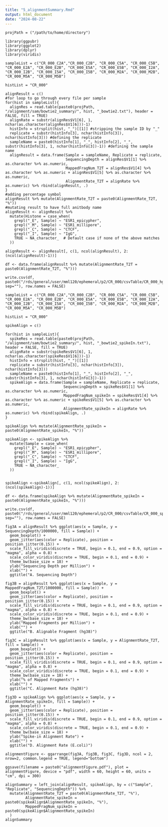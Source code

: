 ```yaml
---
title: "5_alignmentSummary.Rmd"
output: html_document
date: "2024-08-22"
---
```


```setting
projPath = ("/path/to/home/directory")
```

```Packages
library(ggpubr)
library(ggplot2)
library(dplyr)
library(viridis)
```

```Alignment
sampleList = c("CR_000_C2A","CR_000_C2B", "CR_000_C5A", "CR_000_C5B", "CR_000_E2A", "CR_000_E2B", "CR_000_E5A", "CR_000_E5B", "CR_000_I2A", "CR_000_I2B", "CR_000_I5A", "CR_000_I5B", "CR_000_M2A", "CR_000_M2B", "CR_000_M5A", "CR_000_M5B")

histList = "CR_000"

alignResult = c()
#for loop to go through every file per sample
for(hist in sampleList){
  alignRes = read.table(paste0(projPath, "/alignment/sam/bowtie2_summary/", hist, "_bowtie2.txt"), header = FALSE, fill = TRUE)
  alignRate = substr(alignRes$V1[6], 1, nchar(as.character(alignRes$V1[6]))-1)
  histInfo = strsplit(hist, "_")[[1]] #stripping the sample ID by "_"
  replicate = substr(histInfo[3], nchar(histInfo[3]), nchar(histInfo[3])) #defining the replicate
  sampleName = paste0(histInfo[1], "_", histInfo[2], "_", substr(histInfo[3], 1, nchar(histInfo[3])-1)) #defining the sample name
  alignResult = data.frame(Sample = sampleName, Replicate = replicate, 
                           SequencingDepth = alignRes$V1[1] %>% as.character %>% as.numeric, 
                           MappedFragNum_T2T = alignRes$V1[4] %>% as.character %>% as.numeric + alignRes$V1[5] %>% as.character %>% as.numeric, 
                           AlignmentRate_T2T = alignRate %>% as.numeric) %>% rbind(alignResult, .)
}
#adding percentage symbol
alignResult %>% mutate(AlignmentRate_T2T = paste0(AlignmentRate_T2T, "%"))
#mutating result to have full anitbody name
alignResult <- alignResult %>%
  mutate(Histone = case_when(
    grepl("_E", Sample) ~ "ESR1_epicypher",
    grepl("_M", Sample) ~ "ESR1_millipore",
    grepl("_C", Sample) ~ "CTCF",
    grepl("_I", Sample) ~ "IgG",
    TRUE ~ NA_character_  # Default case if none of the above matches
  ))

alignResult <- alignResult[, c(1, ncol(alignResult), 2:(ncol(alignResult)-1))]

df <- data.frame(alignResult %>% mutate(AlignmentRate_T2T = paste0(AlignmentRate_T2T, "%")))

write.csv(df, paste0("/rds/general/user/mml120/ephemeral/p2/CR_000/csvTable/CR_000_hg38_seqdepth.csv", sep=""), row.names = FALSE)
```

```Spike
sampleList = c("CR_000_C2A","CR_000_C2B", "CR_000_C5A", "CR_000_C5B", "CR_000_E2A", "CR_000_E2B", "CR_000_E5A", "CR_000_E5B", "CR_000_I2A", "CR_000_I2B", "CR_000_I5A", "CR_000_I5B", "CR_000_M2A", "CR_000_M2B", "CR_000_M5A", "CR_000_M5B")

histList = "CR_000"

spikeAlign = c()

for(hist in sampleList){
  spikeRes = read.table(paste0(projPath, "/alignment/sam/bowtie2_summary/", hist, "_bowtie2_spikeIn.txt"), header = FALSE, fill = TRUE)
  alignRate = substr(spikeRes$V1[6], 1, nchar(as.character(spikeRes$V1[6]))-1)
  histInfo = strsplit(hist, "_")[[1]]
  replicate = substr(histInfo[3], nchar(histInfo[3]), nchar(histInfo[3]))
  sampleName = paste0(histInfo[1], "_", histInfo[2], "_", substr(histInfo[3], 1, nchar(histInfo[3])-1))
  spikeAlign = data.frame(Sample = sampleName, Replicate = replicate, 
                          SequencingDepth = spikeRes$V1[1] %>% as.character %>% as.numeric, 
                          MappedFragNum_spikeIn = spikeRes$V1[4] %>% as.character %>% as.numeric + spikeRes$V1[5] %>% as.character %>% as.numeric, 
                          AlignmentRate_spikeIn = alignRate %>% as.numeric) %>% rbind(spikeAlign, .)
}

spikeAlign %>% mutate(AlignmentRate_spikeIn = paste0(AlignmentRate_spikeIn, "%"))

spikeAlign <- spikeAlign %>%
  mutate(Sample = case_when(
    grepl("_E", Sample) ~ "ESR1_epicypher",
    grepl("_M", Sample) ~ "ESR1_millipore",
    grepl("_C", Sample) ~ "CTCF",
    grepl("_I", Sample) ~ "IgG",
    TRUE ~ NA_character_ 
  ))


spikeAlign <-spikeAlign[, c(1, ncol(spikeAlign), 2:(ncol(spikeAlign)-1))]

df <- data.frame(spikeAlign %>% mutate(AlignmentRate_spikeIn = paste0(AlignmentRate_spikeIn, "%")))

write.csv(df, paste0("/rds/general/user/mml120/ephemeral/p2/CR_000/csvTable/CR_000_spikeIn_seqdepth.csv", sep=""), row.names = FALSE)
```

```Alignment
fig3A = alignResult %>% ggplot(aes(x = Sample, y = SequencingDepth/1000000, fill = Sample)) +
  geom_boxplot() +
  geom_jitter(aes(color = Replicate), position = position_jitter(0.15)) +
  scale_fill_viridis(discrete = TRUE, begin = 0.1, end = 0.9, option = "magma", alpha = 0.8) +
  scale_color_viridis(discrete = TRUE, begin = 0.1, end = 0.9) +
  theme_bw(base_size = 18) +
  ylab("Sequencing Depth per Million") +
  xlab("") + 
  ggtitle("A. Sequencing Depth")

fig3B = alignResult %>% ggplot(aes(x = Sample, y = MappedFragNum_T2T/1000000, fill = Sample)) +
  geom_boxplot() +
  geom_jitter(aes(color = Replicate), position = position_jitter(0.15)) +
  scale_fill_viridis(discrete = TRUE, begin = 0.1, end = 0.9, option = "magma", alpha = 0.8) +
  scale_color_viridis(discrete = TRUE, begin = 0.1, end = 0.9) +
  theme_bw(base_size = 18) +
  ylab("Mapped Fragments per Million") +
  xlab("") +
  ggtitle("B. Alignable Fragment (hg38)")

fig3C = alignResult %>% ggplot(aes(x = Sample, y = AlignmentRate_T2T, fill = Sample)) +
  geom_boxplot() +
  geom_jitter(aes(color = Replicate), position = position_jitter(0.15)) +
  scale_fill_viridis(discrete = TRUE, begin = 0.1, end = 0.9, option = "magma", alpha = 0.8) +
  scale_color_viridis(discrete = TRUE, begin = 0.1, end = 0.9) +
  theme_bw(base_size = 18) +
  ylab("% of Mapped Fragments") +
  xlab("") +
  ggtitle("C. Alignment Rate (hg38)")

fig3D = spikeAlign %>% ggplot(aes(x = Sample, y = AlignmentRate_spikeIn, fill = Sample)) +
  geom_boxplot() +
  geom_jitter(aes(color = Replicate), position = position_jitter(0.15)) +
  scale_fill_viridis(discrete = TRUE, begin = 0.1, end = 0.9, option = "magma", alpha = 0.8) +
  scale_color_viridis(discrete = TRUE, begin = 0.1, end = 0.9) +
  theme_bw(base_size = 18) +
  ylab("Spike-in Alignment Rate") +
  xlab("") +
  ggtitle("D. Alignment Rate (E.coli)")

alignmentFigure <- ggarrange(fig3A, fig3B, fig3C, fig3D, ncol = 2, nrow=2, common.legend = TRUE, legend="bottom")

ggsave(filename = paste0("alignmentFigure.pdf"), plot = alignmentFigure, device = "pdf", width = 60, height = 60, units = "cm", dpi = 300)
```

```Full
alignSummary = left_join(alignResult, spikeAlign, by = c("Sample", "Replicate", "SequencingDepth")) %>%
  mutate(AlignmentRate_T2T = paste0(AlignmentRate_T2T, "%"), 
         AlignmentRate_spikeIn = paste0(spikeAlign$AlignmentRate_spikeIn, "%"),
         MappedFragNum_spikeIn = paste0(spikeAlign$AlignmentRate_spikeIn)
  )
alignSummary
```
